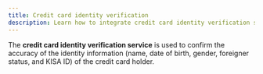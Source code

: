 ```yaml
---
title: Credit card identity verification
description: Learn how to integrate credit card identity verification service.
---
```



The **credit card identity verification service** is used to confirm
the accuracy of the identity information (name, date of birth, gender,
foreigner status, and KISA ID) of the credit card holder.

<Figure src="/gitbook-assets/en/image (235).png" caption="Sample credit card identity verification page" />
